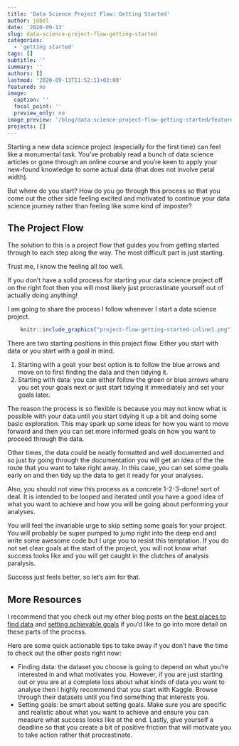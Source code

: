 ```yaml
---
title: 'Data Science Project Flow: Getting Started'
author: jobel
date: '2020-09-13'
slug: data-science-project-flow-getting-started
categories:
  - 'getting started'
tags: []
subtitle: ''
summary: ''
authors: []
lastmod: '2020-09-13T11:52:11+02:00'
featured: no
image:
  caption: ''
  focal_point: ''
  preview_only: no
image_preview: '/blog/data-science-project-flow-getting-started/featured.png'
projects: []
---
```


Starting a new data science project (especially for the first time) can feel like a monumental task. You've probably read a bunch of data science articles or gone through an online course and you're keen to apply your new-found knowledge to some actual data (that does not involve petal width). 

But where do you start? How do you go through this process so that you come out the other side feeling excited and motivated to continue your data science journey rather than feeling like some kind of imposter?

## The Project Flow

The solution to this is a project flow that guides you from getting started through to each step along the way. The most difficult part is just starting. 

Trust me, I know the feeling all too well. 

If you don't have a solid process for starting your data science project off on the right foot then you will most likely just procrastinate yourself out of actually doing anything! 

I am going to share the process I follow whenever I start a data science project.

```r
    knitr::include_graphics("project-flow-getting-started-inline1.png")
```

There are two starting positions in this project flow. Either you start with data or you start with a goal in mind. 

1. Starting with a goal: your best option is to follow the blue arrows and move on to first finding the data and then tidying it. 
2. Starting with data: you can either follow the green or blue arrows where you set your goals next or just start tidying it immediately and set your goals later. 

The reason the process is so flexible is because you may not know what is possible with your data until you start tidying it up a bit and doing some basic exploration. This may spark up some ideas for how you want to move forward and then you can set more informed goals on how you want to proceed through the data. 

Other times, the data could be neatly formatted and well documented and so just by going through the documentation you will get an idea of the the route that you want to take right away. In this case, you can set some goals early on and then tidy up the data to get it ready for your analyses.

Also, you should not view this process as a concrete 1-2-3-done! sort of deal. It is intended to be looped and iterated until you have a good idea of what you want to achieve and how you will be going about performing your analyses.

You will feel the invariable urge to skip setting some goals for your project. You will probably be super pumped to jump right into the deep end and write some awesome code but I urge you to resist this temptation. If you do not set clear goals at the start of the project, you will not know what success looks like and you will get caught in the clutches of analysis paralysis. 

Success just feels better, so let's aim for that.

## More Resources

I recommend that you check out my other blog posts on the [best places to find data](/blog/finding-data/) and [setting achievable goals](/blog/setting-goals/) if you'd like to go into more detail on these parts of the process.

Here are some quick actionable tips to take away if you don't have the time to check out the other posts right now:

- Finding data: the dataset you choose is going to depend on what you're interested in and what motivates you. However, if you are just starting out or you are at a complete loss about what kinds of data you want to analyse then I highly recommend that you start with Kaggle. Browse through their datasets until you find something that interests you.
- Setting goals: be smart about setting goals. Make sure you are specific and realistic about what you want to achieve and ensure you can measure what success looks like at the end. Lastly, give yourself a deadline so that you create a bit of positive friction that will motivate you to take action rather that procrastinate.
